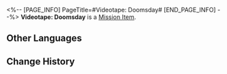 <%-- [PAGE_INFO]
PageTitle=#Videotape: Doomsday#
[END_PAGE_INFO] --%>
{{Item Infobox
|id          = 140077
|image       = Item Videotape- Doomsday.png
|type        = Mission Item
|invCategory = Missions
|rarity      = 3
|effect      = 
|description = A videotape that recorded the intricate secrets of the space station. Its maker went the extra mile in making it secure by installing a most extraordinary security mechanism.
}}
{{Description|''"There are no reinforcements. If you can, please come back following the route we agreed on in advance. Do you copy? The intermittent sound from the cosmic radio is calling a name repeatedly. There is no reply."''}}
'''Videotape: Doomsday''' is a [[Mission Item]].

==Other Languages==
{{Other Languages
|en   = Videotape: Doomsday
|zhs  = 录像带：毁灭日
|zht  = 錄影帶：毀滅日
|ja   = ビデオテープ：破滅の日
|ko   = 녹화 테이프: 파멸의 날
|es   = Cinta de video: Día de la destrucción
|fr   = Cassette : Apocalypse
|ru   = Видеоплёнка: Час гибели
|th   = วิดีโอเทป: วันแห่งการทำลายล้าง
|vi   = Băng Ghi Hình: Ngày Hủy Diệt
|de   = Videoband: Tag der Zerstörung
|id   = Rekaman Video: Hari Penghancuran
|pt   = Fita Cassete: Fim dos Mundos
}}

==Change History==
{{Change History|2.0}}